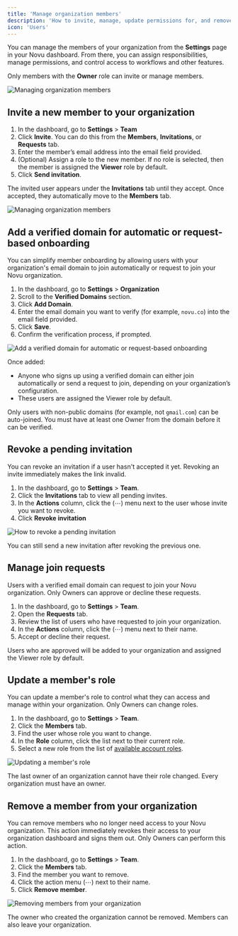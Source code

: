 ```yaml
---
title: 'Manage organization members'
description: 'How to invite, manage, update permissions for, and remove members from your Novu organization'
icon: 'Users'
---
```


You can manage the members of your organization from the **Settings** page in your Novu dashboard. From there, you can assign responsibilities, manage permissions, and control access to workflows and other features.

Only members with the **Owner** role can invite or manage members.

![Managing organization members](/images/account/managing-members-overview.png)


## Invite a new member to your organization

1. In the dashboard, go to **Settings** > **Team**
2. Click **Invite**. You can do this from the **Members**, **Invitations**, or **Requests** tab.
3. Enter the member’s email address into the email field provided.
4. (Optional) Assign a role to the new member. If no role is selected, then the member is assigned the **Viewer** role by default.
5. Click **Send invitation**.

The invited user appears under the **Invitations** tab until they accept. Once accepted, they automatically move to the **Members** tab.

![Managing organization members](/images/account/managing-members-invites.png)

## Add a verified domain for automatic or request-based onboarding

You can simplify member onboarding by allowing users with your organization's email domain to join automatically or request to join your Novu organization.

1. In the dashboard, go to **Settings** > **Organization**
2. Scroll to the **Verified Domains** section.
3. Click **Add Domain**.
4. Enter the email domain you want to verify (for example, `novu.co`) into the email field provided.
5. Click **Save**.
6. Confirm the verification process, if prompted.

![Add a verified domain for automatic or request-based onboarding](/images/account/add-a-verified-domain.png)

Once added:
- Anyone who signs up using a verified domain can either join automatically or send a request to join, depending on your organization’s configuration.
- These users are assigned the Viewer role by default.

<Callout type="info">Only users with non-public domains (for example, not `gmail.com`) can be auto-joined. You must have at least one Owner from the domain before it can be verified.</Callout>

## Revoke a pending invitation

You can revoke an invitation if a user hasn't accepted it yet. Revoking an invite immediately makes the link invalid.

1. In the dashboard, go to **Settings** > **Team**.
2. Click the **Invitations** tab to view all pending invites.
3. In the **Actions** column, click the (⋯) menu next to the user whose invite you want to revoke.
4. Click **Revoke invitation**

![How to revoke a pending invitation](/images/account/revoke-invitation.png)

<Callout type="info">You can still send a new invitation after revoking the previous one.</Callout>

## Manage join requests

Users with a verified email domain can request to join your Novu organization. Only Owners can approve or decline these requests.

1. In the dashboard, go to **Settings** > **Team**.
2. Open the **Requests** tab.
3. Review the list of users who have requested to join your organization.
4. In the **Actions** column, click the (⋯) menu next to their name.
5. Accept or decline their request.

Users who are approved will be added to your organization and assigned the Viewer role by default.

## Update a member's role

You can update a member's role to control what they can access and manage within your organization. Only Owners can change roles.

1. In the dashboard, go to **Settings** > **Team**.
2. Click the **Members** tab.
3. Find the user whose role you want to change.
4. In the **Role** column, click the list next to their current role.
5. Select a new role from the list of [available account roles](/platform/additional-resources/roles-and-permissions).

![Updating a member's role](/images/account/managing-members-update-roles.png)

<Callout type="info">The last owner of an organization cannot have their role changed. Every organization must have an owner.</Callout>

## Remove a member from your organization

You can remove members who no longer need access to your Novu organization. This action immediately revokes their access to your organization dashboard and signs them out. Only Owners can perform this action.

1. In the dashboard, go to **Settings** > **Team**.
2. Click the **Members** tab.
3. Find the member you want to remove.
4. Click the action menu (⋯) next to their name.
5. Click **Remove member**.

![Removing members from your organization](/images/account/managing-members-remove.png)

<Callout type="info">The owner who created the organization cannot be removed. Members can also leave your organization.</Callout>